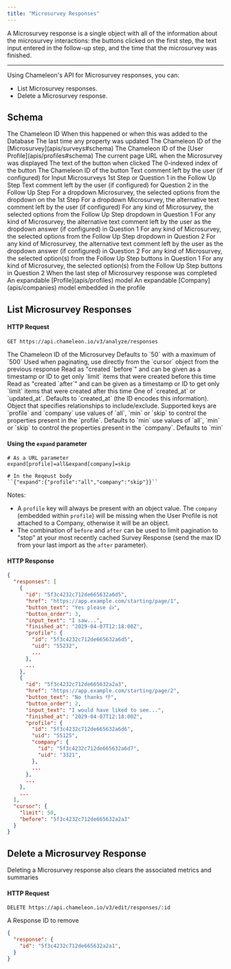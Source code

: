 ```yaml
---
title: "Microsurvey Responses"
---
```


A Microsurvey response is a single object with all of the information about the microsurvey interactions: the buttons clicked on the first step, the text input entered in the follow-up step, and the time that the microsurvey was finished.

------

Using Chameleon's API for Microsurvey responses, you can:

- List Microsurvey responses.
- Delete a Microsurvey response.


## Schema

<ParamField path="id" type="ID">
The Chameleon ID
</ParamField>

<ParamField path="created_at" type="timestamp">
When this happened or when this was added to the Database
</ParamField>

<ParamField path="updated_at" type="timestamp">
The last time any property was updated
</ParamField>

<ParamField path="survey_id" type="ID">
The Chameleon ID of the [Microsurvey](apis/surveys#schema)
</ParamField>

<ParamField path="profile_id" type="ID">
The Chameleon ID of the [User Profile](apis/profiles#schema)
</ParamField>

<ParamField path="href" type="string">
The current page URL when the Microsurvey was displayed
</ParamField>

<ParamField path="button_text" type="string">
The text of the button when clicked
</ParamField>

<ParamField path="button_order" type="number">
The 0-indexed index of the button
</ParamField>

<ParamField path="button_id" type="ID">
The Chameleon ID of the button
</ParamField>

<ParamField path="input_text" type="string">
Text comment left by the user (if configured) for Input Microsurveys 1st Step or Question 1 in the Follow Up Step
</ParamField>

<ParamField path="comment_step_input_text2" type="string">
Text comment left by the user (if configured) for Question 2 in the Follow Up Step
</ParamField>

<ParamField path="dropdown_items" type="string">
For a dropdown Microsurvey, the selected options from the dropdown on the 1st Step
</ParamField>

<ParamField path="other_text" type="string">
For a dropdown Microsurvey, the alternative text comment left by the user (if configured)
</ParamField>

<ParamField path="comment_step_dropdown_items" type="string">
For any kind of Microsurvey, the selected options from the Follow Up Step dropdown in Question 1
</ParamField>

<ParamField path="comment_step_other_text" type="string">
For any kind of Microsurvey, the alternative text comment left by the user as the dropdown answer (if configured) in Question 1
</ParamField>

<ParamField path="comment_step_dropdown_items2" type="string">
For any kind of Microsurvey, the selected options from the Follow Up Step dropdown in Question 2
</ParamField>

<ParamField path="comment_step_other_text2" type="string">
For any kind of Microsurvey, the alternative text comment left by the user as the dropdown answer (if configured) in Question 2
</ParamField>

<ParamField path="comment_step_buttons_selected" type="string">
For any kind of Microsurvey, the selected option(s) from the Follow Up Step buttons in Question 1
</ParamField>

<ParamField path="comment_step_buttons_selected2" type="string">
For any kind of Microsurvey, the selected option(s) from the Follow Up Step buttons in Question 2
</ParamField>

<ParamField path="finished_at" type="timestamp">
When the last step of Microsurvey response was completed
</ParamField>

<ParamField path="profile" type="object">
An expandable [Profile](apis/profiles) model
</ParamField>

<ParamField path="profile.company" type="none">
An expandable [Company](apis/companies) model embedded in the profile
</ParamField>

## List Microsurvey Responses

#### HTTP Request

```
GET https://api.chameleon.io/v3/analyze/responses
```

<ParamField path="id" type="required">
The Chameleon ID of the Microsurvey
</ParamField>

<ParamField path="limit" type="optional">
Defaults to `50` with a maximum of `500`
</ParamField>

<ParamField path="before" type="optional">
Used when paginating, use directly from the `cursor` object from the previous response
</ParamField>

<ParamField path="before" type="optional">
Read as "created `before`" and can be given as a timestamp or ID to get only `limit` items that were created before this time
</ParamField>

<ParamField path="after" type="optional">
Read as "created `after`" and can be given as a timestamp or ID to get only `limit` items that were created after this time
</ParamField>

<ParamField path="order" type="optional">
One of `created_at` or `updated_at`. Defaults to `created_at` (the ID encodes this information).
</ParamField>

<ParamField path="expand" type="optional">
Object that specifies relationships to include/exclude. Supported keys are `profile` and `company`
</ParamField>

<ParamField path="expand.profile" type="optional">
use values of `all`, `min` or `skip` to control the properties present in the `profile`. Defaults to `min`
</ParamField>

<ParamField path="expand.company" type="optional">
use values of `all`, `min` or `skip` to control the properties present in the `company`. Defaults to `min`
</ParamField>

#### Using the `expand` parameter

```
# As a URL parameter
expand[profile]=all&expand[company]=skip

# In the Reqeust body
``{"expand":{"profile":"all","company":"skip"}}``
```

Notes:
- A `profile` key will always be present with an object value. The `company` (embedded within `profile`) will be missing when the User Profile is not attached to a Company, otherwise it will be an object.
- The combination of `before` and `after` can be used to limit pagination to "stop" at your most recently cached Survey Response (send the max ID from your last import as the `after` parameter).


#### HTTP Response

```json
{
  "responses": [
    {
      "id": "5f3c4232c712de665632a6d5",
      "href": "https://app.example.com/starting/page/1",
      "button_text": "Yes please 👍",
      "button_order": 3,
      "input_text": "I saw...",
      "finished_at": "2029-04-07T12:18:00Z",
      "profile": {
        "id": "5f3c4232c712de665632a6d5",
        "uid": "55232",
        ...
      },
      ...
    },
    {
      "id": "5f3c4232c712de665632a2a3",
      "href": "https://app.example.com/starting/page/2",
      "button_text": "No thanks 👎",
      "button_order": 2,
      "input_text": "I would have liked to see...",
      "finished_at": "2029-04-07T12:18:00Z",
      "profile": {
        "id": "5f3c4232c712de665632a6d6",
        "uid": "55125",
        "company": {
          "id": "5f3c4232c712de665632a6d7",
          "uid": "3321",
        },
        ...
      },
      ...
    },
    ...
  ],
  "cursor": {
    "limit": 50,
    "before": "5f3c4232c712de665632a2a3"
  }
}
```

## Delete a Microsurvey Response

Deleting a Microsurvey response also clears the associated metrics and summaries

#### HTTP Request

```
DELETE https://api.chameleon.io/v3/edit/responses/:id
```

<ParamField path="id" type="required">
A Response ID to remove
</ParamField>

```json
{
  "response": {
    "id": "5f3c4232c712de665632a2a1",
  }
}
```